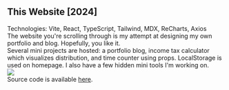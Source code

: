## This Website [2024]
Technologies: Vite, React, TypeScript, Tailwind, MDX, ReCharts, Axios
<br/>
The website you're scrolling through is my attempt at designing my own portfolio and blog. Hopefully, you like it.
<br/>
Several mini projects are hosted: a portfolio blog, income tax calculator which visualizes distribution, and time counter using props. LocalStorage is used on homepage. I also have a few hidden mini tools I'm working on.
<br/>
<img src="linic.gif" />
<br/>
Source code is available <a href="https://github.com/MarinoLinic/linic.net">here</a>.